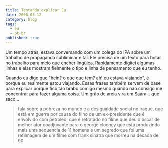 ```yaml
---
title: Tentando explicar Eu
date: 2006-05-12
category: blog
tags:
  - eu
  - pt-br
published: true
---
```


Um tempo atrás, estava conversando com um colega do IPA sobre um trabalho
de propaganda subliminar e tal. Ele precisa de um texto para botar no
trabalho para meio que encher lingüiça. Rapidamente digitei algumas
linhas e elas mostram fielmente o tipo e linha de pensamento que eu tenho.

Quando eu digo que "hein? o que que tem? ah! eu estava viajando", é
porque eu realmente estou viajando. Essas frases também servem de
base para explicar porque fico tão brabo comigo mesmo quando não
consigo me concentrar para fazer alguma coisa. Um grão de areia vira um Saara… que saco…

> fala sobre a pobreza no mundo e a desigualdade social no iraque, que
> está em guerra por causa do filho de um ex-presidente que é envolvido
> com petróleo, que é retratado no filme que deu o oscar de melhor ator
> coadjuvante para o george clooney que está produzindo mais uma sequencia
> de 11 homens e um segredo que foi uma refilmagem de um filme com frank
> sinatra que morreu na década de 90
